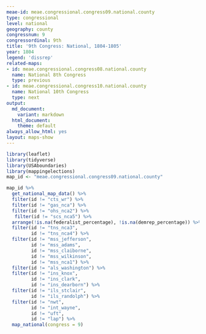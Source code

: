 ```yaml
---
meae-id: meae.congressional.congress09.national.county
type: congressional
level: national
geography: county
congressnum: 9
congressordinal: 9th
title: '9th Congress: National, 1804-1805'
year: 1804
legend: 'dissrep'
related-maps:
- id: meae.congressional.congress08.national.county
  name: National 8th Congress
  type: previous
- id: meae.congressional.congress10.national.county
  name: National 10th Congress
  type: next
output:
  md_document:
    variant: markdown
  html_document:
    theme: default
always_allow_html: yes
layout: maps-show
---
```


```r
library(leaflet)
library(tidyverse)
library(USAboundaries)
library(mappingelections)
map_id <- "meae.congressional.congress09.national.county"
```

<div class="map">

```r
map_id %>%
  get_national_map_data() %>%
  filter(id != "cts_wr") %>% 
  filter(id != "gas_nca") %>% 
  filter(id != "ohs_nca2") %>% 
   filter(id != "scs_nca5") %>% 
  arrange(!is.na(federalist_percentage), !is.na(demrep_percentage)) %>%
  filter(id != "tns_nca3",
         id != "tns_nca4") %>% 
  filter(id != "mss_jefferson",
         id != "mss_adams",
         id != "mss_claiborne",
         id != "mss_wilkinson",
         id != "mss_nca1") %>%
  filter(id != "als_washington") %>%
  filter(id != "ins_knox",
         id != "ins_clark",
         id != "ins_dearborn") %>%
  filter(id != "ils_stclair",
         id != "ils_randolph") %>%
  filter(id != "nwt",
         id != "int_wayne",
         id != "uft",
         id != "lap") %>%
  map_national(congress = 9)
```

</div>

<div class="results-table">

</div>
